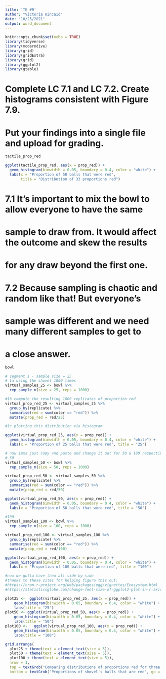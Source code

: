 ```yaml
---
title: 'TE #9'
author: "Victoria Kincaid"
date: "10/25/2021"
output: word_document
---
```


```r
knitr::opts_chunk$set(echo = TRUE)
library(tidyverse)
library(moderndive)
library(grid)
library(gridExtra)
library(grid)
library(ggplot2)
library(gtable)
```

# Complete LC 7.1 and LC 7.2. Create histograms consistent with Figure 7.9. 
# Put your findings into a single file and upload for grading. 
```r
tactile_prop_red

ggplot(tactile_prop_red, aes(x = prop_red)) +
  geom_histogram(binwidth = 0.05, boundary = 0.4, color = "white") +
  labs(x = "Proportion of 50 balls that were red",
       title = "Distribution of 33 proportions red")
```



# 7.1 It's important to mix the bowl to allow everyone to have the same
# sample to draw from. It would affect the outcome and skew the results
# for any draw beyond the first one.

# 7.2 Because sampling is chaotic and random like that! But everyone's
# sample was different and we need many different samples to get to 
# a close answer.
```r
bowl

# segment 1 - sample size = 25
# 1a using the shovel 1000 times
virtual_samples_25 <- bowl %>%
  rep_sample_n(size = 25, reps = 1000)

#1b compute the resulting 1000 replicates of proportion red
virtual_prop_red_25 <- virtual_samples_25 %>%
  group_by(replicate) %>%
  summarise(red = sum(color == "red")) %>%
  mutate(prop_red = red/25)

#1c plotting this distribution via histogram

ggplot(virtual_prop_red_25, aes(x = prop_red)) +
  geom_histogram(binwidth = 0.05, boundary = 0.4, color = "white") +
  labs(x = "Proportion of 25 balls that were red", title = "25")

# now imma just copy and paste and change it out for 50 & 100 respectively
# 50
virtual_samples_50 <- bowl %>%
  rep_sample_n(size = 50, reps = 1000)

virtual_prop_red_50 <- virtual_samples_50 %>%
  group_by(replicate) %>%
  summarise(red = sum(color == "red")) %>%
  mutate(prop_red = red/50)

ggplot(virtual_prop_red_50, aes(x = prop_red)) +
  geom_histogram(binwidth = 0.05, boundary = 0.4, color = "white") +
  labs(x = "Proportion of 50 balls that were red", title = "50")

#100
virtual_samples_100 <- bowl %>%
  rep_sample_n(size = 100, reps = 1000)

virtual_prop_red_100 <- virtual_samples_100 %>%
  group_by(replicate) %>%
  summarise(red = sum(color == "red")) %>%
  mutate(prop_red = red/100)

ggplot(virtual_prop_red_100, aes(x = prop_red)) +
  geom_histogram(binwidth = 0.05, boundary = 0.4, color = "white") +
  labs(x = "Proportion of 100 balls that were red", title = "100")
```


```r
#now we gotta have them all side by side
#thanks to these sites for helping figure this out:
#https://cran.r-project.org/web/packages/egg/vignettes/Ecosystem.html
#https://statisticsglobe.com/change-font-size-of-ggplot2-plot-in-r-axis-text-main-title-legend

plot25 <-  ggplot(virtual_prop_red_25, aes(x = prop_red)) +
    geom_histogram(binwidth = 0.05, boundary = 0.4, color = "white") +
    labs(title = "25")
plot50 <- ggplot(virtual_prop_red_50, aes(x = prop_red)) +
    geom_histogram(binwidth = 0.05, boundary = 0.4, color = "white") +
    labs(title = "50")
plot100 <-   ggplot(virtual_prop_red_100, aes(x = prop_red)) +
    geom_histogram(binwidth = 0.05, boundary = 0.4, color = "white") +
    labs(title = "100") 

grid.arrange(
  plot25 + theme(text = element_text(size = 5)),
  plot50 + theme(text = element_text(size = 5)),
  plot100 + theme(text = element_text(size = 5)),
  nrow = 1,
  top = textGrob("Comparing distributions of proportions red for three different shovel sizes",gp = gpar(fontsize = 5)),
  bottom = textGrob("Proportions of shovel's balls that are red", gp = gpar(fontsize = 5)))


```




